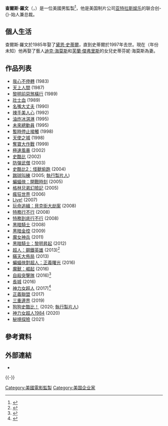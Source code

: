 {{noteTA
|G1=Show
|G2=Movie
|G3=TV
|1=zh-cn:查尔斯; zh-tw:查爾斯; zh-hk:查理士;
|2=zh-cn:罗文; zh-tw:羅文; zh-hk:路雲;
}}
{{Infobox entertainer
|type = 監製
|name = 查爾斯·羅文
|image = Charles Roven (cropped).JPG
|caption = 羅文於2010年
|birth_date = {{birth date and age|1949|8|2|df=y}}
|birth_place = [[美國|美國]][[加州|加州]][[洛杉磯|洛杉磯]]
|occupation = [[電影監製|電影監製]]
|spouse= [[黛恩·史蒂爾|黛恩·史蒂爾]]（Dawn Steel，1985年至1997年，過世）<br>史蒂芬妮·海莫斯（Stephanie Haymes，？-至今）
|children= 1
}}
'''查爾斯·羅文'''（{{lang-en|Charles Roven}}，{{bd|1949年|8月2日}}）是一位美國男監製<ref>{{Cite web |url=http://variety.com/2013/film/features/charles-rovens-relentless-drive-1200852197/ |title=存档副本 |access-date=2014-10-30 |archive-date=2021-01-25 |archive-url=https://web.archive.org/web/20210125151403/https://variety.com/2013/film/features/charles-rovens-relentless-drive-1200852197/ |dead-url=no }}</ref>，他是美国制片公司[[亚特拉斯娱乐|亚特拉斯娱乐]]的联合创-{}-始人兼总裁。

==個人生活==
查爾斯·羅文於1985年娶了[[黛恩·史蒂爾|黛恩·史蒂爾]]，直到史蒂爾於1997年去世。現在（年份未知）他再娶了藝人[[迪克·海莫斯|迪克·海莫斯]]和[[芙蘭·傑弗里斯|芙蘭·傑弗里斯]]的女兒史蒂芬妮·海莫斯為妻。

==作品列表==
{{Div col|2}}
*[[我心不停轉|我心不停轉]] (1983)
*[[天上人間_(1987年電影)|天上人間]] (1987)
*[[黎明前惡煞橫行|黎明前惡煞橫行]] (1989)
*[[壯士血|壯士血]] (1989)
*[[名嘴大丈夫|名嘴大丈夫]] (1990)
*[[辣手美人心|辣手美人心]] (1992)
*[[油炸冰淇淋|油炸冰淇淋]] (1995)
*[[未來總動員|未來總動員]] (1995)
*[[暫時停止接觸|暫時停止接觸]] (1998)
*[[天使之城_(1998年電影)|天使之城]] (1998)
*[[奪寶大作戰|奪寶大作戰]] (1999)
*[[極速風暴|極速風暴]] (2002)
*[[史酷比_(電影)|史酷比]] (2002)
*[[防彈武僧|防彈武僧]] (2003)
*[[史酷比2：怪獸偷跑|史酷比2：怪獸偷跑]] (2004)
*[[踹球叫練|踹球叫練]] (2005; [[執行製片人|執行製片人]])
*[[蝙蝠俠：開戰時刻|蝙蝠俠：開戰時刻]] (2005)
*[[格林兄弟幻險記|格林兄弟幻險記]] (2005)
*[[瘋狂世界_(電影)|瘋狂世界]] (2006)
*[[Live!_(2007年電影)|Live!]] (2007)
*[[玩命追緝：貝克街大劫案|玩命追緝：貝克街大劫案]] (2008)
*[[特務行不行|特務行不行]] (2008)
*[[特務到底行不行|特務到底行不行]] (2008)
*[[黑暗騎士|黑暗騎士]] (2008)
*[[黑暗金控|黑暗金控]] (2009)
*[[魔女神兵|魔女神兵]] (2011)
*[[黑暗騎士：黎明昇起|黑暗騎士：黎明昇起]] (2012)
*[[超人：鋼鐵英雄|超人：鋼鐵英雄]] (2013)<ref>{{Cite web |url=http://www.slashfilm.com/tag/charles-roven/ |title=存档副本 |access-date=2014-10-30 |archive-date=2021-03-21 |archive-url=https://web.archive.org/web/20210321122131/https://www.slashfilm.com/tag/charles-roven/ |dead-url=no }}</ref>
*[[瞞天大佈局|瞞天大佈局]] (2013)
*[[蝙蝠俠對超人：正義曙光|蝙蝠俠對超人：正義曙光]] (2016)
*[[魔獸：崛起|魔獸：崛起]] (2016)
*[[自殺突擊隊_(電影)|自殺突擊隊]] (2016)<ref>{{cite web|url=http://variety.com/2014/film/news/suicide-squad-cast-revealed-jared-leto-to-play-the-joker-will-smith-is-deadshot-1201368867/|title=‘Suicide Squad’ Cast Revealed: Jared Leto to Play the Joker, Will Smith is Deadshot|access-date=2014-12-03|archive-date=2015-06-26|archive-url=https://web.archive.org/web/20150626125327/http://variety.com/2014/film/news/suicide-squad-cast-revealed-jared-leto-to-play-the-joker-will-smith-is-deadshot-1201368867/|dead-url=no}}</ref>
*[[长城_(电影)|長城]] (2016)
*[[神力女超人_(2017年電影)|神力女超人]] (2017)<ref>{{cite web | url=http://variety.com/2014/film/news/wonder-woman-director-michelle-maclaren-1201363900/ | title=Michelle MacLaren Set as Director of ‘Wonder Woman’ | access-date=2014-11-26 | archive-date=2016-12-19 | archive-url=https://web.archive.org/web/20161219160751/http://variety.com/2014/film/news/wonder-woman-director-michelle-maclaren-1201363900/ | dead-url=no }}</ref>
*[[正義聯盟_(電影)|正義聯盟]] (2017)
*[[三重邊界|三重邊界]] (2019)
*[[狗狗史酷比！|狗狗史酷比！]] (2020; [[執行製片人|執行製片人]])
*[[神力女超人1984|神力女超人1984]] (2020)
*[[秘境探險_(電影)|秘境探險]] (2021)
{{Div col end}}

== 參考資料 ==
{{Reflist}}

== 外部連結 ==
{{commonscat|Charles Roven}}
*{{IMDb name|746273}}

{{-}}
{{Authority control}}
{{DEFAULTSORT:Roven}}

[[Category:美國電影監製|Category:美國電影監製]]
[[Category:美国企业家|Category:美国企业家]]